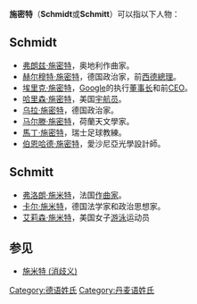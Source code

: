 '''施密特'''（'''Schmidt'''或'''Schmitt'''）可以指以下人物：

== Schmidt ==
* [[弗朗兹·施密特|弗朗兹·施密特]]，奥地利作曲家。
* [[赫尔穆特·施密特|赫尔穆特·施密特]]，德国政治家，前[[西德總理|西德總理]]。
* [[埃里克·施密特|埃里克·施密特]]，[[Google|Google]]的执行[[董事长|董事长]]和前[[CEO|CEO]]。
* [[哈里森·施密特|哈里森·施密特]]，美国[[宇航员|宇航员]]。
* [[乌拉·施密特|乌拉·施密特]]，德国政治家。
* [[马尔滕·施密特|马尔滕·施密特]]，荷蘭天文學家。
* [[馬丁·施密特|馬丁·施密特]]，瑞士足球教練。
* [[伯恩哈德·施密特|伯恩哈德·施密特]]，愛沙尼亞光學設計師。

== Schmitt ==
* [[弗洛朗·施米特|弗洛朗·施米特]]，法国[[作曲家|作曲家]]。
* [[卡尔·施米特|卡尔·施米特]]，德国法学家和政治思想家。
* [[艾莉森·施米特|艾莉森·施米特]]，美国女子[[游泳|游泳]]运动员

== 参见 ==
* [[施米特_(消歧义)|施米特 (消歧义)]]

{{disambig|Cat=三字人名消歧义}}

{{DEFAULTSORT:Schmitt}}
[[Category:德语姓氏|Category:德语姓氏]]
[[Category:丹麦语姓氏|Category:丹麦语姓氏]]